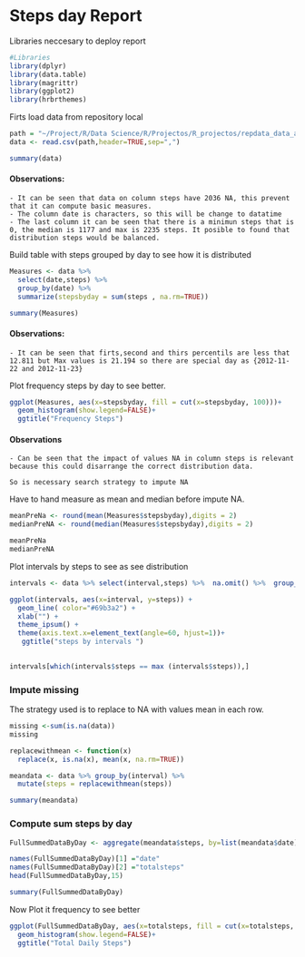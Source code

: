 # Steps day Report

Libraries neccesary to deploy report
``` r
#Libraries
library(dplyr)
library(data.table)
library(magrittr)
library(ggplot2)
library(hrbrthemes)
```

Firts load data from repository local 


```r
path = "~/Project/R/Data Science/R/Projectos/R_projectos/repdata_data_activity/activity.csv"
data <- read.csv(path,header=TRUE,sep=",")

summary(data)
```
#### Observations:
```
- It can be seen that data on column steps have 2036 NA, this prevent that it can compute basic measures.
- The column date is characters, so this will be change to datatime
- The last column it can be seen that there is a minimun steps that is 0, the median is 1177 and max is 2235 steps. It posible to found that distribution steps would be balanced.
```

Build table with steps grouped by day to see how it is distributed

```r
Measures <- data %>% 
  select(date,steps) %>% 
  group_by(date) %>%
  summarize(stepsbyday = sum(steps , na.rm=TRUE)) 

summary(Measures)

```

#### Observations:

```
- It can be seen that firts,second and thirs percentils are less that 12.811 but Max values is 21.194 so there are special day as {2012-11-22 and 2012-11-23}
```

Plot frequency steps by day to see better.

```r
ggplot(Measures, aes(x=stepsbyday, fill = cut(x=stepsbyday, 100)))+
  geom_histogram(show.legend=FALSE)+
  ggtitle("Frequency Steps")
```
#### Observations 

```
- Can be seen that the impact of values NA in column steps is relevant because this could disarrange the correct distribution data.

So is necessary search strategy to impute NA 
```

Have to hand measure as mean and median before impute NA.

```r
meanPreNa <- round(mean(Measures$stepsbyday),digits = 2)
medianPreNA <- round(median(Measures$stepsbyday),digits = 2)

meanPreNa
medianPreNA
```

Plot intervals by steps to see as see distribution 

```r

intervals <- data %>% select(interval,steps) %>%  na.omit() %>%  group_by(interval) %>% summarize(steps = mean(steps))

```
```r
ggplot(intervals, aes(x=interval, y=steps)) +
  geom_line( color="#69b3a2") + 
  xlab("") +
  theme_ipsum() +
  theme(axis.text.x=element_text(angle=60, hjust=1))+
   ggtitle("steps by intervals ")

 
intervals[which(intervals$steps == max (intervals$steps)),]
```

### Impute missing 

The strategy used is to replace to NA with values mean in each row.

``` r
missing <-sum(is.na(data))
missing
```

```r
replacewithmean <- function(x)
  replace(x, is.na(x), mean(x, na.rm=TRUE))

meandata <- data %>% group_by(interval) %>%
  mutate(steps = replacewithmean(steps))

summary(meandata)

```

### Compute sum steps by day 

```r

FullSummedDataByDay <- aggregate(meandata$steps, by=list(meandata$date), sum)

names(FullSummedDataByDay)[1] ="date"
names(FullSummedDataByDay)[2] ="totalsteps"
head(FullSummedDataByDay,15)

summary(FullSummedDataByDay)  
```

Now Plot it frequency to see better

```r
ggplot(FullSummedDataByDay, aes(x=totalsteps, fill = cut(x=totalsteps, 100)))+
  geom_histogram(show.legend=FALSE)+
  ggtitle("Total Daily Steps")
```


 

